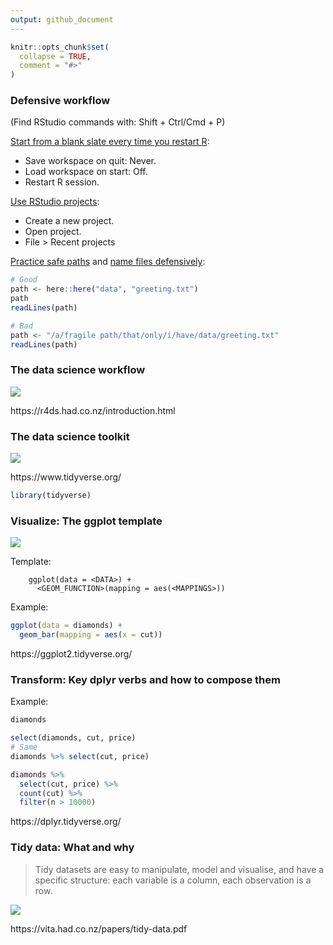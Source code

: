 ```yaml
---
output: github_document
---
```


```r
knitr::opts_chunk$set(
  collapse = TRUE,
  comment = "#>"
)
```

### Defensive workflow

(Find RStudio commands with: Shift + Ctrl/Cmd + P)

[Start from a blank slate every time you restart R](https://rstats.wtf/save-source.html):

* Save workspace on quit: Never.
* Load workspace on start: Off.
* Restart R session.

[Use RStudio projects](https://rstats.wtf/project-oriented-workflow.html#rstudio-projects):

* Create a new project.
* Open project.
* File > Recent projects

[Practice safe paths](https://rstats.wtf/safe-paths.html) and [name files defensively](https://rstats.wtf/how-to-name-files.html):

```r
# Good
path <- here::here("data", "greeting.txt")
path
readLines(path)

# Bad
path <- "/a/fragile path/that/only/i/have/data/greeting.txt"
readLines(path)
```

### The data science workflow

![](https://i.imgur.com/MitpHrJ.png)

https://r4ds.had.co.nz/introduction.html

### The data science toolkit

![](https://i.imgur.com/i61n3xb.png)

https://www.tidyverse.org/

```r
library(tidyverse)
```

### Visualize: The ggplot template

![](https://i.imgur.com/WsoXgV2.png)

Template:

```
    ggplot(data = <DATA>) +
      <GEOM_FUNCTION>(mapping = aes(<MAPPINGS>))
```

Example:

```r
ggplot(data = diamonds) +
  geom_bar(mapping = aes(x = cut))
```

https://ggplot2.tidyverse.org/

### Transform: Key dplyr verbs and how to compose them

Example:

```r
diamonds

select(diamonds, cut, price)
# Same
diamonds %>% select(cut, price)

diamonds %>% 
  select(cut, price) %>% 
  count(cut) %>% 
  filter(n > 10000)
```

https://dplyr.tidyverse.org/

### Tidy data: What and why

> Tidy datasets are easy to manipulate, model and visualise, and have a specific structure: each variable is a column, each observation is a row.

![](https://i.imgur.com/nBC5Rk9.png)

https://vita.had.co.nz/papers/tidy-data.pdf
